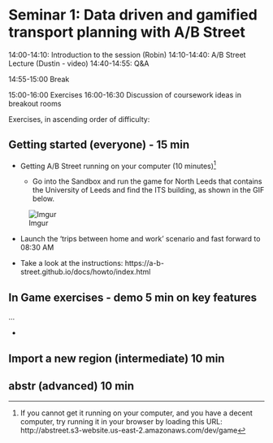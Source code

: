 # Seminar 1: Data driven and gamified transport planning with A/B Street

14:00-14:10: Introduction to the session (Robin)
14:10-14:40: A/B Street Lecture (Dustin - video)
14:40-14:55: Q&A

14:55-15:00 Break

15:00-16:00 Exercises
16:00-16:30 Discussion of coursework ideas in breakout rooms


Exercises, in ascending order of difficulty:

## Getting started (everyone) - 15 min

<!-- todo: send message saying to pre-download the zip -->
<!-- (install the abstr) -->
- Getting A/B Street running on your computer (10 minutes)^[
If you cannot get it running on your computer, and you have a decent computer, try running it in your browser by loading this URL: http://abstreet.s3-website.us-east-2.amazonaws.com/dev/game
]

  - Go into the Sandbox and run the game for North Leeds that contains the University of Leeds and find the ITS building, as shown in the GIF below.

  
![Imgur](https://i.imgur.com/5I7NeGm.gif)
  
  - Launch the 'trips between home and work' scenario and fast forward to 08:30 AM
  
- Take a look at the instructions: https://a-b-street.github.io/docs/howto/index.html

## In Game exercises - demo 5 min on key features

...

-

## Import a new region (intermediate) 10 min

## abstr (advanced) 10 min





